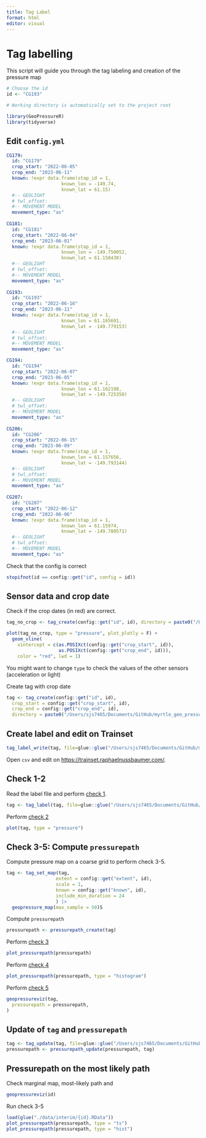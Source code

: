 ```yaml
---
title: Tag Label
format: html
editor: visual
---
```


# Tag labelling

This script will guide you through the tag labeling and creation of the pressure map

```r
# Choose the id 
id <- "CG193"

# Working directory is automatically set to the project root

library(GeoPressureR)
library(tidyverse)
```

## Edit `config.yml`

``` yaml
CG179:
  id: "CG179"
  crop_start: "2022-06-05"
  crop_end: "2023-06-11"
  known: !expr data.frame(stap_id = 1,
                    known_lon = -149.74,
                    known_lat = 61.15)
  #-- GEOLIGHT
  # twl_offset:
  #-- MOVEMENT MODEL
  movement_type: "as"
  
CG181:
  id: "CG181"
  crop_start: "2022-06-04"
  crop_end: "2023-06-01"
  known: !expr data.frame(stap_id = 1,
                    known_lon = -149.750052,
                    known_lat = 61.158430)
  #-- GEOLIGHT
  # twl_offset:
  #-- MOVEMENT MODEL
  movement_type: "as"
  
CG193:
  id: "CG193"
  crop_start: "2022-06-16"
  crop_end: "2023-06-11"
  known: !expr data.frame(stap_id = 1,
                    known_lon = 61.165691,
                    known_lat = -149.779153)
  #-- GEOLIGHT
  # twl_offset:
  #-- MOVEMENT MODEL
  movement_type: "as"

CG194:
  id: "CG194"
  crop_start: "2022-06-07"
  crop_end: "2023-06-05"
  known: !expr data.frame(stap_id = 1,
                    known_lon = 61.162198,
                    known_lat = -149.725350)
  #-- GEOLIGHT
  # twl_offset:
  #-- MOVEMENT MODEL
  movement_type: "as"
  
CG206:
  id: "CG206"
  crop_start: "2022-06-15"
  crop_end: "2023-06-09"
  known: !expr data.frame(stap_id = 1,
                    known_lon = 61.157656,
                    known_lat = -149.793144)
  #-- GEOLIGHT
  # twl_offset:
  #-- MOVEMENT MODEL
  movement_type: "as"
     
CG207:
  id: "CG207"
  crop_start: "2022-06-12"
  crop_end: "2022-06-06"
  known: !expr data.frame(stap_id = 1,
                    known_lon = 61.15974,
                    known_lat = -149.780571)
  #-- GEOLIGHT
  # twl_offset:
  #-- MOVEMENT MODEL
  movement_type: "as"
```

Check that the config is correct

```r
stopifnot(id == config::get("id", config = id))
```

## Sensor data and crop date

Check if the crop dates (in red) are correct.

```r
tag_no_crop <- tag_create(config::get("id", id), directory = paste0("/Users/sjs7465/Documents/GitHub/myrtle_geo_pressure/data/raw-tag/", id,""))

plot(tag_no_crop, type = "pressure", plot_plotly = F) +
  geom_vline(
    xintercept = c(as.POSIXct(config::get("crop_start", id)),
                   as.POSIXct(config::get("crop_end", id))),
    color = "red", lwd = 1)
```

You might want to change `type` to check the values of the other sensors (acceleration or light)

Create tag with crop date

```r
tag <- tag_create(config::get("id", id),
  crop_start = config::get("crop_start", id),
  crop_end = config::get("crop_end", id),
  directory = paste0("/Users/sjs7465/Documents/GitHub/myrtle_geo_pressure/data/raw-tag/", id,""))
```

## Create label and edit on Trainset

```r
tag_label_write(tag, file=glue::glue("/Users/sjs7465/Documents/GitHub/myrtle_geo_pressure/data/tag-label/{tag$param$id}.csv"))
```

Open `csv` and edit on <https://trainset.raphaelnussbaumer.com/>.

## Check 1-2

Read the label file and perform [check 1]().

```r
tag <- tag_label(tag, file=glue::glue("/Users/sjs7465/Documents/GitHub/myrtle_geo_pressure/data/tag-label/{tag$param$id}-labeled.csv"))
```

Perform [check 2]()

```r
plot(tag, type = "pressure")
```

## Check 3-5: Compute `pressurepath`

Compute pressure map on a coarse grid to perform check 3-5.

```r
tag <- tag_set_map(tag,
                  extent = config::get("extent", id),
                  scale = 1,
                  known = config::get("known", id),
                  include_min_duration = 24
                  ) |> 
  geopressure_map(max_sample = 50)S
```

Compute `pressurepath`

```r
pressurepath <- pressurepath_create(tag)
```

Perform [check 3]()

```r
plot_pressurepath(pressurepath)
```

Perform [check 4]()

```r
plot_pressurepath(pressurepath, type = "histogram")
```

Perform [check 5]()

```r
geopressureviz(tag,
  pressurepath = pressurepath,
)
```

## Update of `tag` and `pressurepath`

```r
tag <- tag_update(tag, file=glue::glue("/Users/sjs7465/Documents/GitHub/myrtle_geo_pressure/data/tag-label/{tag$param$id}-labeled.csv"))
pressurepath <- pressurepath_update(pressurepath, tag)
```

## Pressurepath on the most likely path

Check marginal map, most-likely path and

```r
geopressureviz(id)
```

Run check 3-5

```r
load(glue("./data/interim/{id}.RData"))
plot_pressurepath(pressurepath, type = "ts")
plot_pressurepath(pressurepath, type = "hist")
```
